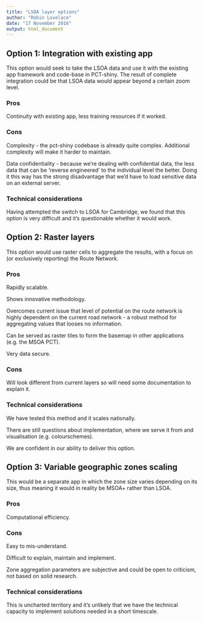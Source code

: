 ```yaml
---
title: "LSOA layer options"
author: "Robin Lovelace"
date: "17 November 2016"
output: html_document
---
```


## Option 1: Integration with existing app

This option would seek to take the LSOA data and use it with the existing app framework and code-base in PCT-shiny. The result of complete integration could be that LSOA data would appear beyond a certain zoom level.

### Pros

Continuity with existing app, less training resources if it worked.

### Cons

Complexity - the pct-shiny codebase is already quite complex. Additional complexity will make it harder to maintain.

Data confidentiality - because we're dealing with confidential data, the less data that can be 'reverse engineered' to the individual level the better. Doing it this way has the strong disadvantage that we'd have to load sensitive data on an external server.

### Technical considerations

Having attempted the switch to LSOA for Cambridge, we found that this option is very difficult and it's questionable whether it would work.

## Option 2: Raster layers

This option would use raster cells to aggregate the results, with a focus on (or exclusively reporting) the Route Network.

### Pros

Rapidly scalable.

Shows innovative methodology.

Overcomes current issue that level of potential on the route network is highly dependent on the current road network - a robust method for aggregating values that looses no information.

Can be served as raster tiles to form the basemap in other applications (e.g. the MSOA PCT).

Very data secure.

### Cons

Will look different from current layers so will need some documentation to explain it.

### Technical considerations

We have tested this method and it scales nationally.

There are still questions about implementation, where we serve it from and visualisation (e.g. colourschemes).

We are confident in our ability to deliver this option.

## Option 3: Variable geographic zones scaling

This would be a separate app in which the zone size varies depending on its size, thus meaning it would in reality be MSOA+ rather than LSOA.

### Pros

Computational efficiency.

### Cons

Easy to mis-understand.

Difficult to explain, maintain and implement.

Zone aggregation parameters are subjective and could be open to criticism, not based on solid research.

### Technical considerations

This is uncharted territory and it's unlikely that we have the technical capacity to implement solutions needed in a short timescale.